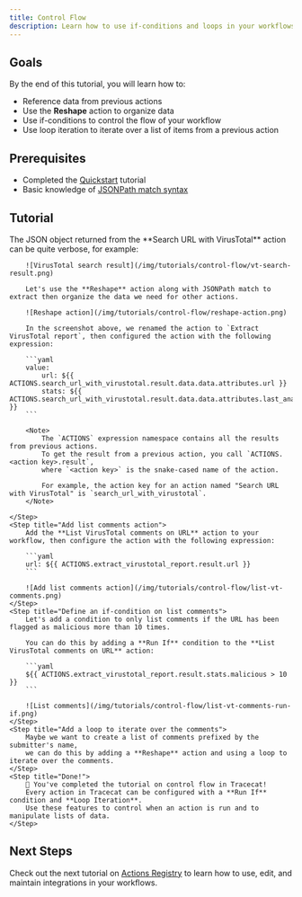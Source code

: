 ```yaml
---
title: Control Flow
description: Learn how to use if-conditions and loops in your workflows.
---
```


## Goals

By the end of this tutorial, you will learn how to:

- Reference data from previous actions
- Use the **Reshape** action to organize data
- Use if-conditions to control the flow of your workflow
- Use loop iteration to iterate over a list of items from a previous action

## Prerequisites

- Completed the [Quickstart](/tutorials/quickstart) tutorial
- Basic knowledge of [JSONPath match syntax](https://www.ietf.org/archive/id/draft-ietf-jsonpath-base-01.html)

## Tutorial

<Steps>
    <Step title="Organize data using the Reshape action">
        The JSON object returned from the **Search URL with VirusTotal** action can be quite verbose, for example:

        ![VirusTotal search result](/img/tutorials/control-flow/vt-search-result.png)

        Let's use the **Reshape** action along with JSONPath match to extract then organize the data we need for other actions.

        ![Reshape action](/img/tutorials/control-flow/reshape-action.png)

        In the screenshot above, we renamed the action to `Extract VirusTotal report`, then configured the action with the following expression:

        ```yaml
        value:
            url: ${{ ACTIONS.search_url_with_virustotal.result.data.data.attributes.url }}
            stats: ${{ ACTIONS.search_url_with_virustotal.result.data.data.attributes.last_analysis_stats }}
        ```

        <Note>
            The `ACTIONS` expression namespace contains all the results from previous actions.
            To get the result from a previous action, you call `ACTIONS.<action key>.result`,
            where `<action key>` is the snake-cased name of the action.

            For example, the action key for an action named "Search URL with VirusTotal" is `search_url_with_virustotal`.
        </Note>

    </Step>
    <Step title="Add list comments action">
        Add the **List VirusTotal comments on URL** action to your workflow, then configure the action with the following expression:

        ```yaml
        url: ${{ ACTIONS.extract_virustotal_report.result.url }}
        ```

        ![Add list comments action](/img/tutorials/control-flow/list-vt-comments.png)
    </Step>
    <Step title="Define an if-condition on list comments">
        Let's add a condition to only list comments if the URL has been flagged as malicious more than 10 times.

        You can do this by adding a **Run If** condition to the **List VirusTotal comments on URL** action:

        ```yaml
        ${{ ACTIONS.extract_virustotal_report.result.stats.malicious > 10 }}
        ```

        ![List comments](/img/tutorials/control-flow/list-vt-comments-run-if.png)
    </Step>
    <Step title="Add a loop to iterate over the comments">
        Maybe we want to create a list of comments prefixed by the submitter's name,
        we can do this by adding a **Reshape** action and using a loop to iterate over the comments.
    </Step>
    <Step title="Done!">
        🎉 You've completed the tutorial on control flow in Tracecat!
        Every action in Tracecat can be configured with a **Run If** condition and **Loop Iteration**.
        Use these features to control when an action is run and to manipulate lists of data.
    </Step>
</Steps>

## Next Steps

Check out the next tutorial on [Actions Registry](/tutorials/actions-registry) to learn how to use, edit, and maintain integrations in your workflows.
